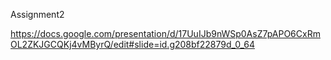Assignment2

<https://docs.google.com/presentation/d/17UuIJb9nWSp0AsZ7pAPO6CxRmOL2ZKJGCQKj4vMByrQ/edit#slide=id.g208bf22879d_0_64>
